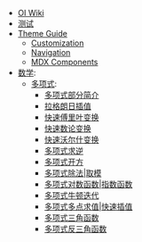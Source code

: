 - [OI Wiki](/)
- [测试](/test/)
- [Theme Guide](/theme-guide/)
  - [Customization](/theme-guide/customization/)
  - [Navigation](/theme-guide/navigation/)
  - [MDX Components](/theme-guide/mdx-components/)
- [数学](/math/):
  - [多项式](/math/poly/intro):
    - [多项式部分简介](/math/poly/intro)
    - [拉格朗日插值](/math/poly/lagrange)
    - [快速傅里叶变换](/math/poly/fft/)
    - [快速数论变换](/math/poly/ntt/)
    - [快速沃尔什变换](/math/poly/fwt)
    - [多项式求逆](/math/poly/inv)
    - [多项式开方](/math/poly/sqrt)
    - [多项式除法|取模](/math/poly/div-mod)
    - [多项式对数函数|指数函数](/math/poly/ln-exp)
    - [多项式牛顿迭代](/math/poly/newton)
    - [多项式多点求值|快速插值](/math/poly/multipoint-eval-interpolation)
    - [多项式三角函数](/math/poly/tri-func)
    - [多项式反三角函数](/math/poly/inv-tri-func)
